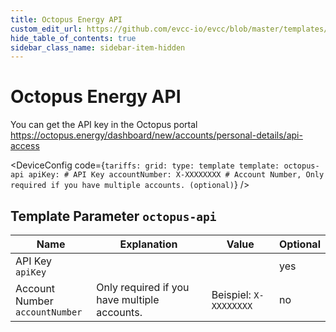 ```yaml
---
title: Octopus Energy API
custom_edit_url: https://github.com/evcc-io/evcc/blob/master/templates/definition/tariff/octopus-api.yaml
hide_table_of_contents: true
sidebar_class_name: sidebar-item-hidden
---
```



# Octopus Energy API

<div className="device-detail-container">
  <div className="device-detail-content">
    <DeviceFeatures features="United Kingdom" />

You can get the API key in the Octopus portal https://octopus.energy/dashboard/new/accounts/personal-details/api-access


<DeviceConfig code={`tariffs:
    grid:
      type: template
      template: octopus-api
      apiKey: # API Key
      accountNumber: X-XXXXXXXX # Account Number, Only required if you have multiple accounts. (optional)`}  />
  </div>
  <div className="device-detail-icon">
    <evcc-icon
      type="tariff"
      name="octopus-energy-api"
      size="400px"
      alt="Octopus Energy API"
      className="device-detail-icon-img"
    ></evcc-icon>
  </div>
</div>

## Template Parameter `octopus-api`

| Name | Explanation | Value | Optional |
|-----------|-------------|-------|----------|
| API Key<br/>`apiKey` |  |  | yes |
| Account Number<br/>`accountNumber` | Only required if you have multiple accounts. | Beispiel: `X-XXXXXXXX` | no |

